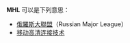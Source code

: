 '''MHL''' 可以是下列意思：
* [[俄羅斯大聯盟|俄羅斯大聯盟]]（Russian Major League）
* [[移动高清连接技术|移动高清连接技术]]

{{disambig|cat=三字拉丁字母縮寫消歧義}}